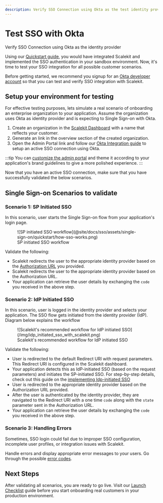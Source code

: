 ```yaml
---
description: Verify SSO Connection using Okta as the test identity provider
---
```



# Test SSO with Okta

<Subtitle>
  Verify SSO Connection using Okta as the identity provider
</Subtitle>

Using our [Quickstart guide](/sso/quickstart), you would have integrated Scalekit and implemented the SSO authentication in your sandbox environment. Now, it's time to test your SSO integration for all possible customer scenarios.

Before getting started, we recommend you signup for an [Okta developer account](https://developer.okta.com/signup/) so that you can test and verify SSO integration with Scalekit.

## Setup your environment for testing

For effective testing purposes, lets simulate a real scenario of onboarding an enterprise organization to your application. Assume the organization uses Okta as identity provider and is expecting to Single Sign-on with Okta.

1. Create an organization in the [Scalekit Dashboard](https://app.scalekit.com) with a name that reflects your customer.
2. Generate an <TooltippedGlossary glossary="Admin Portal" /> link in the overview section of the created organization.
3. Open the Admin Portal link and follow our [Okta Integration guide](/integrations/okta-saml) to setup an active SSO connection using Okta.

:::tip
You can [customize the admin portal](/sso/domain-and-theme-customization) and theme it according to your application's brand guidelines to give a more polished experience.
:::

Now that you have an active SSO connection, make sure that you have successfully validated the below scenarios.

## Single Sign-on Scenarios to validate

### Scenario 1: SP Initiated SSO

In this scenario, user starts the Single Sign-on flow from your application's login page.

<figure>
  ![SP initiated SSO
  workflow](@site/docs/sso/assets/single-sign-on/quickstart/how-sso-works.png)
  <figcaption>SP initiated SSO workflow</figcaption>
</figure>

Validate the following:

- Scalekit redirects the user to the appropriate identity provider based on the [Authorization URL](/sso/guides/key-concepts/authorization-url) you provided.
- Scalekit redirects the user to the appropriate identity provider based on the Authorization URL.
- Your application can retrieve the user details by exchanging the `code` you received in the above step.

### Scenario 2: IdP Initiated SSO

In this scenario, user is logged in the identity provider and selects your application. The SSO flow gets initiated from the identity provider (IdP). Diagram below explains the workflow

<figure>
  ![Scalekit's recommended workflow for IdP initiated
  SSO](/img/idp_initiated_sso_with_scalekit.png)
  <figcaption>
    Scalekit's recommended workflow for IdP initiated SSO
  </figcaption>
</figure>

Validate the following:

- User is redirected to the default Redirect URI with request parameters. This Redirect URI is configured in the Scalekit dashboard.
- Your application detects this as IdP-initiated SSO (based on the request parameters) and initiates the SP-initiated SSO. For step-by-step details, check out this guide on the [implementing Idp-initiated SSO](/sso/guides/setup-sso/implement-idp-initiated-sso)
- User is redirected to the appropriate identity provider based on the Authorization URL provided.
- After the user is authenticated by the identity provider, they are navigated to the Redirect URI with a one time `code` along with the `state` parameter sent in the Authorization URL.
- Your application can retrieve the user details by exchanging the `code` you received in the above step.

### Scenario 3: Handling Errors

Sometimes, SSO login could fail due to improper SSO configuration, incomplete user profiles, or integration issues with Scalekit.

Handle errors and display appropriate error messages to your users. Go through the possible [error codes](/sso/guides/setup-sso/error-handling).

## Next Steps

After validating all scenarios, you are ready to go live. Visit our [Launch Checklist](/sso/launch-checklist) guide before you start onboarding real customers in your production environment.
